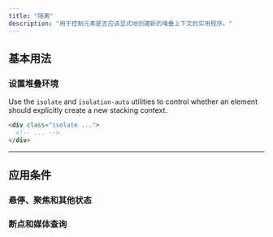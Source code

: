 ```yaml
---
title: "隔离"
description: "用于控制元素是否应该显式地创建新的堆叠上下文的实用程序。"
---
```




## 基本用法

### 设置堆叠环境

Use the `isolate` and `isolation-auto` utilities to control whether an element should explicitly create a new stacking context.

```html
<div class="isolate ...">
  <!-- ... -->
</div>
```

---

## <Heading ignore>应用条件</Heading>

### <Heading ignore>悬停、聚焦和其他状态</Heading>

<HoverFocusAndOtherStates defaultClass="isolate" featuredClass="isolation-auto" />

### <Heading ignore>断点和媒体查询</Heading>

<BreakpointsAndMediaQueries defaultClass="isolate" featuredClass="isolation-auto" />

